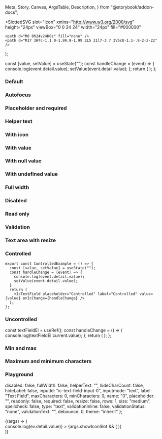  Meta,
  Story,
  Canvas,
  ArgsTable,
  Description,
} from "@storybook/addon-docs";

<Meta title="Text field" component={IcTextField} />

<Description markdown={readme} />

  <SlottedSVG 
    slot="icon"
    xmlns="http://www.w3.org/2000/svg"
    height="24px"
    viewBox="0 0 24 24"
    width="24px"
    fill="#000000"
  >
    <path d="M0 0h24v24H0z" fill="none" />
    <path d="M17 3H7c-1.1 0-1.99.9-1.99 2L5 21l7-3 7 3V5c0-1.1-.9-2-2-2z" />
  </SlottedSVG>  
);

  const [value, setValue] = useState("");
  const handleChange = (event) => {
    console.log(event.detail.value);
    setValue(event.detail.value);
  };
  return (
    <IcTextField
      placeholder="Controlled"
      label="Controlled"
      value={value}
      onIcChange={handleChange}
    />
  );
};

### Default

<Canvas>
  <Story name="Default">
    <IcTextField label="What is your favourite coffee?" />
    <IcTextField rows="6" label="What is your favourite coffee?" />
  </Story>
</Canvas>

### Autofocus

<Canvas>
  <Story name="Autofocus">
    <IcTextField label="What is your favourite coffee?" autofocus/>
  </Story>
</Canvas>

### Placeholder and required

<Canvas>
  <Story name="Placeholder and required">
    <IcTextField
      label="What is your favourite coffee?"
      required
      placeholder="Placeholder"
    />
    <IcTextField
      rows="6"
      label="What is your favourite coffee?"
      required
      placeholder="Placeholder"
    />
  </Story>
</Canvas>

### Helper text

<Canvas>
  <Story name="Helper text">
    <IcTextField
      label="What is your favourite coffee?"
      required
      placeholder="Placeholder"
      helperText="Such as Arabica, Robusta or Liberica"
    />
    <IcTextField
      rows="6"
      label="What is your favourite coffee?"
      required
      placeholder="Placeholder"
      helperText="Such as Arabica, Robusta or Liberica"
    />
  </Story>
</Canvas>

### With icon

<Canvas>
  <Story name="With icon">
    <IcTextField
      label="What is your favourite coffee?"
      required
      placeholder="Placeholder"
      helperText="Such as Arabica, Robusta or Liberica"
    >
      <SlottedIcon />
    </IcTextField>
    <IcTextField
      rows="6"
      label="What is your favourite coffee?"
      required
      placeholder="Placeholder"
      helperText="Such as Arabica, Robusta or Liberica"
    >
      <SlottedIcon />
    </IcTextField>
  </Story>
</Canvas>

### With value

<Canvas>
  <Story name="With value">
    <IcTextField
      value="Arabica"
      label="What is your favourite coffee?"
      required
      placeholder="Placeholder"
      helperText="Such as Arabica, Robusta or Liberica"
    >
      <SlottedIcon />
    </IcTextField>
    <IcTextField
      rows="6"
      value="Arabica"
      label="What is your favourite coffee?"
      required
      placeholder="Placeholder"
      helperText="Such as Arabica, Robusta or Liberica"
    >
      <SlottedIcon />
    </IcTextField>
  </Story>
</Canvas>

### With null value

<Canvas>
  <Story name="With null value">
    <IcTextField
      value={null}
      label="What is your favourite coffee?"
      required
      placeholder="Placeholder"
      helperText="Such as Arabica, Robusta or Liberica"
    >
      <SlottedIcon />
    </IcTextField>
    <IcTextField
      rows="6"
      value={null}
      label="What is your favourite coffee?"
      required
      placeholder="Placeholder"
      helperText="Such as Arabica, Robusta or Liberica"
    >
      <SlottedIcon />
    </IcTextField>
  </Story>
</Canvas>

### With undefined value

<Canvas>
  <Story name="With undefined value">
    <IcTextField
      value={undefined}
      label="What is your favourite coffee?"
      required
      placeholder="Placeholder"
      helperText="Such as Arabica, Robusta or Liberica"
    >
      <SlottedIcon />
    </IcTextField>
    <IcTextField
      rows="6"
      value={undefined}
      label="What is your favourite coffee?"
      required
      placeholder="Placeholder"
      helperText="Such as Arabica, Robusta or Liberica"
    >
      <SlottedIcon />
    </IcTextField>
  </Story>
</Canvas>

### Full width

<Canvas>
  <Story name="Full width">
    <IcTextField
      fullWidth="true"
      maxCharacters="25"
      value="Arabica"
      label="What is your favourite coffee?"
      required
      placeholder="Placeholder"
      helperText="Such as Arabica, Robusta or Liberica"
    />
    <IcTextField
      fullWidth="true"
      rows="6"
      maxCharacters="25"
      value="Arabica"
      label="What is your favourite coffee?"
      required
      placeholder="Placeholder"
      helperText="Such as Arabica, Robusta or Liberica"
    />
  </Story>
</Canvas>

### Disabled

<Canvas>
  <Story name="Disabled">
    <IcTextField
      disabled
      maxCharacters="25"
      value="Arabica"
      label="What is your favourite coffee?"
      required
      placeholder="Placeholder"
      helperText="Such as Arabica, Robusta or Liberica"
    />
    <IcTextField
      rows="6"
      disabled
      maxCharacters="25"
      value="Arabica"
      label="What is your favourite coffee?"
      required
      placeholder="Placeholder"
      helperText="Such as Arabica, Robusta or Liberica"
    />
  </Story>
</Canvas>

### Read only

<Canvas>
  <Story name="Read only">
    <IcTextField
      readonly
      maxCharacters="25"
      value="Arabica"
      label="What is your favourite coffee?"
      required
      placeholder="Placeholder"
      helperText="Such as Arabica, Robusta or Liberica"
    />
    <IcTextField
      rows="6"
      readonly
      maxCharacters="25"
      value="Arabica"
      label="What is your favourite coffee?"
      required
      placeholder="Placeholder"
      helperText="Such as Arabica, Robusta or Liberica"
    />
  </Story>
</Canvas>

### Validation

<Canvas>
  <Story name="Validation">
    <IcTextField
      maxCharacters="25"
      value="Arabica"
      label="What is your favourite coffee?"
      required
      helperText="Such as Arabica, Robusta or Liberica"
      validationStatus="success"
      validationText="Good choice!"
    >
      <SlottedIcon />
    </IcTextField>
    <IcTextField
      rows="6"
      maxCharacters="25"
      value="Arabica"
      label="What is your favourite coffee?"
      required
      helperText="Such as Arabica, Robusta or Liberica"
      validationStatus="success"
      validationText="Good choice!"
    >
      <SlottedIcon />
    </IcTextField>
    <IcTextField
      maxCharacters="25"
      value="Arabica"
      label="What is your favourite coffee?"
      required
      helperText="Such as Arabica, Robusta or Liberica"
      validationStatus="success"
      validationText="Good choice!"
      validationInline
    >
      <SlottedIcon />
    </IcTextField>
    <IcTextField
      maxCharacters="25"
      size="small"
      value="Arabica"
      label="What is your favourite coffee?"
      required
      helperText="Such as Arabica, Robusta or Liberica"
      validationStatus="success"
      validationText="Good choice!"
      validationInline
    >
      <SlottedIcon />
    </IcTextField>
    <IcTextField
      maxCharacters="25"
      value="Arabica"
      label="What is your favourite coffee?"
      required
      helperText="Such as Arabica, Robusta or Liberica"
      validationStatus="warning"
      validationText="A very long warning message to test if wrapping works"
    >
      <SlottedIcon />
    </IcTextField>
    <IcTextField
      rows="6"
      maxCharacters="25"
      value="Arabica"
      label="What is your favourite coffee?"
      required
      helperText="Such as Arabica, Robusta or Liberica"
      validationStatus="warning"
      validationText="A very long warning message to test if wrapping works"
    >
      <SlottedIcon />
    </IcTextField>
    <IcTextField
      maxCharacters="25"
      value="Tea"
      label="What is your favourite coffee?"
      required
      helperText="Such as Arabica, Robusta or Liberica"
      validationStatus="error"
      validationText="Now it has really gone to (coffee) pot"
    >
      <SlottedIcon />
    </IcTextField>
    <IcTextField
      rows="6"
      maxCharacters="25"
      value="Tea"
      label="What is your favourite coffee?"
      required
      helperText="Such as Arabica, Robusta or Liberica"
      validationStatus="error"
      validationText="Now it has really gone to (coffee) pot"
    >
      <SlottedIcon />
    </IcTextField>
    <IcTextField
      validationStatus="error"
      validationText="now it has really gone to (coffee) pot"
      value="6"
      inputmode="numeric"
      label="How many coffees do you want?"
      helperText="Our coffee machines have a maximum capacity of 4 coffees at a time."
      type="number"
      min="1"
      max="4"
      required
    >
      <SlottedIcon />
    </IcTextField>
    <IcTextField
      validationStatus="error"
      validationText="now it has really gone to (coffee) pot"
      value="0"
      inputmode="numeric"
      label="How many coffees do you want?"
      helperText="Our coffee machines have a maximum capacity of 4 coffees at a time."
      type="number"
      min="1"
      max="4"
      required
    >
      <SlottedIcon />
    </IcTextField>
    <IcTextField
      validationStatus="error"
      validationText="I'm not familiar with this type of coffee"
      validationInlineInternal="true"
      value="Milkshake"
      label="What is your favourite coffee?"
      required
      hideLabel
      size="small"
      placeholder="Placeholder"
      helperText="Such as Arabica, Robusta or Liberica"
    >
      <SlottedIcon />
    </IcTextField>
  </Story>
</Canvas>

### Text area with resize

<Canvas>
  <Story name="Text area with resize">
    <IcTextField
      rows="6"
      maxCharacters="25"
      value="Arabica"
      label="What is your favourite coffee?"
      required
      placeholder="Placeholder"
      helperText="Such as Arabica, Robusta or Liberica"
      resize
      size="small"
    />
  </Story>
</Canvas>

### Controlled

```
export const ControlledExample = () => {
  const [value, setValue] = useState("");
  const handleChange = (event) => {
    console.log(event.detail.value);
    setValue(event.detail.value);
  }
  return (
    <IcTextField placeholder="Controlled" label="Controlled" value={value} onIcChange={handleChange} />
  );
};
```

<Canvas>
  <Story name="Controlled">
    <ControlledExample />
  </Story>
</Canvas>

### Uncontrolled

  const textFieldEl = useRef();
  const handleChange = () => {
    console.log(textFieldEl.current.value);
  };
  return (
    <IcTextField
      ref={textFieldEl}
      placeholder="Uncontrolled"
      label="Uncontrolled"
      onIcChange={handleChange}
    />
  );
};

<Canvas>
  <Story name="Uncontrolled">
    <Uncontrolled />
  </Story>
</Canvas>

### Min and max

<Canvas>
  <Story name="Min and max">
    <IcTextField
      inputmode="numeric"
      label="How many coffees do you want?"
      type="number"
      min={1}
      max={4}
      helperText="Our coffee machines have a maximum capacity of 4 coffees at a time."
    />
  </Story>
</Canvas>

### Maximum and minimum characters

<Canvas>
  <Story
    name="Maximum and minimum characters"
    parameters={{ loki: { skip: true } }}
  >
    <IcTextField
      maxCharacters={2}
      label="What is your favourite coffee?"
      helper-text="Short answers only."
    ></IcTextField>
    <IcTextField
      maxCharacters={2}
      label="What is your favourite coffee?"
      helper-text="Short answers only. The character count is hidden."
      hideCharCount
    ></IcTextField>
    <IcTextField
      minCharacters={3}
      label="What is your favourite coffee?"
      helper-text="Long answer please."
    ></IcTextField>
  </Story>
</Canvas>

### Playground

  disabled: false,
  fullWidth: false,
  helperText: "",
  hideCharCount: false,
  hideLabel: false,
  inputId: "ic-text-field-input-0",
  inputmode: "text",
  label: "Text Field",
  maxCharacters: 0,
  minCharacters: 0,
  name: "0",
  placeholder: "",
  readonly: false,
  required: false,
  resize: false,
  rows: 1,
  size: "medium",
  spellcheck: false,
  type: "text",
  validationInline: false,
  validationStatus: "none",
  validationText: "",
  debounce: 0,
  theme: "inherit"
};

<Canvas>
  <Story
    args={defaultArgs}
    argTypes={{
      inputmode: {
        options: ["none", "text", "tel", "url", "email", "numeric", "decimal", "search"],
        control: { type: "select" }
      },
      size: {
        options: ["medium", "small"],
        control: { type: "inline-radio" }
      },
      type: {
        options: ["email", "password", "tel", "text", "url", "number", "search"],
        control: { type: "select" }
      },
      validationStatus: {
        options: ["warning", "error", "success", "none"],
        mapping: {
          "warning": "warning",
          "error": "error",
          "success": "success",
          "none": ""
        },
        control: { type: "select" }
      },
      showIconSlot: {
        control: { type: "boolean" }
      },
      theme: {
        options: ["inherit", "light", "dark"],
        control: { type: "inline-radio" }
      }
    }}
    name="Playground"
  >
    {(args) => (
      <div style={{ backgroundColor: args.theme === "light" ? "white" : args.theme === "dark" ? "var(--ic-color-background-primary)" : "transparent" }}>
        <IcTextField 
          label={args.label}
          disabled={args.disabled}
          fullWidth={args.fullWidth}
          helperText={args.helperText}
          hideCharCount={args.hideCharCount}
          hideLabel={args.hideLabel}
          inputId={args.inputId}
          inputmode={args.inputmode}
          max={args.max}
          maxCharacters={args.maxCharacters}
          min={args.min}
          minCharacters={args.minCharacters}
          name={args.name}
          placeholder={args.placeholder}
          readonly={args.readonly}
          required={args.required}
          resize={args.resize}
          rows={args.rows}
          size={args.size}
          spellcheck={args.spellcheck}
          type={args.type}
          validationInline={args.validationInline}
          validationStatus={args.validationStatus}
          validationText={args.validationText}
          debounce={args.debounce}
          theme={args.theme}
          onIcChange={(ev) => console.log(ev.detail.value)}
        >
          {args.showIconSlot && (
            <SlottedSVG 
              slot="icon"
              xmlns="http://www.w3.org/2000/svg"
              height="24px"
              viewBox="0 0 24 24"
              width="24px"
              fill="#000000"
            >
              <path d="M0 0h24v24H0z" fill="none" />
              <path d="M17 3H7c-1.1 0-1.99.9-1.99 2L5 21l7-3 7 3V5c0-1.1-.9-2-2-2z" />
            </SlottedSVG>  
          )}
        </IcTextField>
      </div>
    )}
  </Story>
</Canvas>
